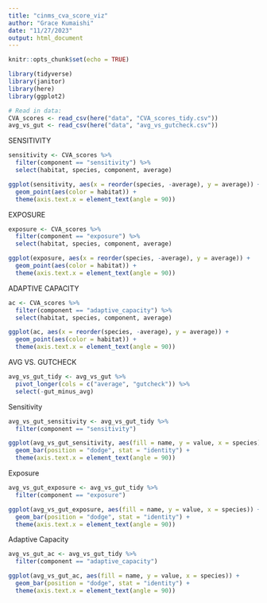 ```yaml
---
title: "cinms_cva_score_viz"
author: "Grace Kumaishi"
date: "11/27/2023"
output: html_document
---
```


```r
knitr::opts_chunk$set(echo = TRUE)

library(tidyverse)
library(janitor)
library(here)
library(ggplot2)
```

```r
# Read in data:
CVA_scores <- read_csv(here("data", "CVA_scores_tidy.csv"))
avg_vs_gut <- read_csv(here("data", "avg_vs_gutcheck.csv"))
```

SENSITIVITY
```r
sensitivity <- CVA_scores %>% 
  filter(component == "sensitivity") %>% 
  select(habitat, species, component, average)
```

```r
ggplot(sensitivity, aes(x = reorder(species, -average), y = average)) +
  geom_point(aes(color = habitat)) +
  theme(axis.text.x = element_text(angle = 90))
```

EXPOSURE
```r
exposure <- CVA_scores %>% 
  filter(component == "exposure") %>% 
  select(habitat, species, component, average)
```

```r
ggplot(exposure, aes(x = reorder(species, -average), y = average)) +
  geom_point(aes(color = habitat)) +
  theme(axis.text.x = element_text(angle = 90))
```

ADAPTIVE CAPACITY
```r
ac <- CVA_scores %>% 
  filter(component == "adaptive_capacity") %>% 
  select(habitat, species, component, average)
```

```r
ggplot(ac, aes(x = reorder(species, -average), y = average)) +
  geom_point(aes(color = habitat)) +
  theme(axis.text.x = element_text(angle = 90))
```

AVG VS. GUTCHECK
```r
avg_vs_gut_tidy <- avg_vs_gut %>% 
  pivot_longer(cols = c("average", "gutcheck")) %>% 
  select(-gut_minus_avg)
```

Sensitivity
```r
avg_vs_gut_sensitivity <- avg_vs_gut_tidy %>% 
  filter(component == "sensitivity")

ggplot(avg_vs_gut_sensitivity, aes(fill = name, y = value, x = species)) +
  geom_bar(position = "dodge", stat = "identity") +
  theme(axis.text.x = element_text(angle = 90))
```

Exposure
```r
avg_vs_gut_exposure <- avg_vs_gut_tidy %>% 
  filter(component == "exposure")

ggplot(avg_vs_gut_exposure, aes(fill = name, y = value, x = species)) +
  geom_bar(position = "dodge", stat = "identity") +
  theme(axis.text.x = element_text(angle = 90))
```

Adaptive Capacity
```r
avg_vs_gut_ac <- avg_vs_gut_tidy %>% 
  filter(component == "adaptive_capacity")

ggplot(avg_vs_gut_ac, aes(fill = name, y = value, x = species)) +
  geom_bar(position = "dodge", stat = "identity") +
  theme(axis.text.x = element_text(angle = 90))
```



